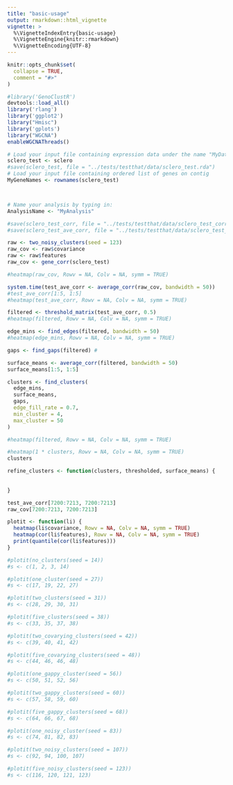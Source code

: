 ```yaml
---
title: "basic-usage"
output: rmarkdown::html_vignette
vignette: >
  %\VignetteIndexEntry{basic-usage}
  %\VignetteEngine{knitr::rmarkdown}
  %\VignetteEncoding{UTF-8}
---
```


```r
knitr::opts_chunk$set(
  collapse = TRUE,
  comment = "#>"
)
```

```r
#library('GenoClustR')
devtools::load_all()
library('rlang')
library('ggplot2')
library("Hmisc")
library('gplots')
library("WGCNA")
enableWGCNAThreads()
```


```r
# Load your input file containing expression data under the name "MyData"
sclero_test <- sclero
#save(sclero_test, file = "../tests/testthat/data/sclero_test.rda")
# Load your input file containing ordered list of genes on contig
MyGeneNames <- rownames(sclero_test)



# Name your analysis by typing in:
AnalysisName <- "MyAnalysis"

#save(sclero_test_corr, file = "../tests/testthat/data/sclero_test_corr.rda")
#save(sclero_test_ave_corr, file = "../tests/testthat/data/sclero_test_ave_corr.rda")
```

```r
raw <- two_noisy_clusters(seed = 123)
raw_cov <- raw$covariance
raw <- raw$features
raw_cov <- gene_corr(sclero_test)
```

```r
#heatmap(raw_cov, Rowv = NA, Colv = NA, symm = TRUE)
```

```r
system.time(test_ave_corr <- average_corr(raw_cov, bandwidth = 50))
#test_ave_corr[1:5, 1:5]
#heatmap(test_ave_corr, Rowv = NA, Colv = NA, symm = TRUE)
```

```r
filtered <- threshold_matrix(test_ave_corr, 0.5)
#heatmap(filtered, Rowv = NA, Colv = NA, symm = TRUE)
```

```r
edge_mins <- find_edges(filtered, bandwidth = 50)
#heatmap(edge_mins, Rowv = NA, Colv = NA, symm = TRUE)
```

```r
gaps <- find_gaps(filtered) #
```


```r
surface_means <- average_corr(filtered, bandwidth = 50)
surface_means[1:5, 1:5]
```


```r
clusters <- find_clusters(
  edge_mins,
  surface_means,
  gaps,
  edge_fill_rate = 0.7,
  min_cluster = 4,
  max_cluster = 50
)
```


```r
#heatmap(filtered, Rowv = NA, Colv = NA, symm = TRUE)
```



```r
#heatmap(1 * clusters, Rowv = NA, Colv = NA, symm = TRUE)
clusters
```

```r
refine_clusters <- function(clusters, thresholded, surface_means) {
  
  
}
```

```r
test_ave_corr[7200:7213, 7200:7213]
raw_cov[7200:7213, 7200:7213]
```

```r
plotit <- function(li) {
  heatmap(li$covariance, Rowv = NA, Colv = NA, symm = TRUE)
  heatmap(cor(li$features), Rowv = NA, Colv = NA, symm = TRUE)
  print(quantile(cor(li$features)))
}

#plotit(no_clusters(seed = 14))
#s <- c(1, 2, 3, 14)

#plotit(one_cluster(seed = 27))
#s <- c(17, 19, 22, 27)

#plotit(two_clusters(seed = 31))
#s <- c(28, 29, 30, 31)

#plotit(five_clusters(seed = 38))
#s <- c(33, 35, 37, 38)

#plotit(two_covarying_clusters(seed = 42))
#s <- c(39, 40, 41, 42)

#plotit(five_covarying_clusters(seed = 48))
#s <- c(44, 46, 46, 48)

#plotit(one_gappy_cluster(seed = 56))
#s <- c(50, 51, 52, 56)

#plotit(two_gappy_clusters(seed = 60))
#s <- c(57, 58, 59, 60)

#plotit(five_gappy_clusters(seed = 68))
#s <- c(64, 66, 67, 68)

#plotit(one_noisy_cluster(seed = 83))
#s <- c(74, 81, 82, 83)

#plotit(two_noisy_clusters(seed = 107))
#s <- c(92, 94, 100, 107)

#plotit(five_noisy_clusters(seed = 123))
#s <- c(116, 120, 121, 123)

```




